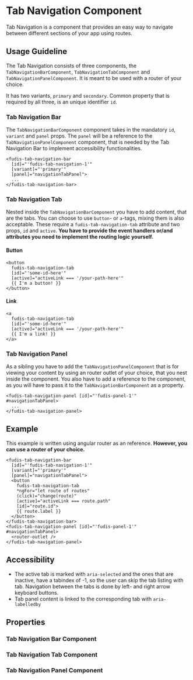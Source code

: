 
<Meta title="Components/Tabs with Navigation" />

# Tab Navigation Component

Tab Navigation is a component that provides an easy way to navigate between different sections of your app using routes.

## Usage Guideline

The Tab Navigation consists of three components, the `TabNavigationBarComponent`, `TabNavigationTabComponent` and `TabNavigationPanelComponent`. It is meant to be used with a router of your choice.

It has two variants, `primary` and `secondary`. Common property that is required by all three, is an unique identifier `id`.

### Tab Navigation Bar
The `TabNavigationBarComponent` component takes in the mandatory `id`, `variant` and `panel` props. The `panel` will be a reference to the `TabNavigationPanelComponent` component, that is needed by the Tab Navigation Bar to implement accessibility functionalities.

```
<fudis-tab-navigation-bar
  [id]="'fudis-tab-navigation-1'"
  [variant]="'primary'"
  [panel]="navigationTabPanel">
  ...
</fudis-tab-navigation-bar>
```

### Tab Navigation Tab
Nested inside the `TabNavigationBarComponent` you have to add content, that are the tabs. You can choose to use `button`- or `a`-tags, mixing them is also acceptable. These require a `fudis-tab-navigation-tab` attribute and two props, `id` and `active`. **You have to provide the event handlers or/and attributes you need to implement the routing logic yourself.**

#### Button
```
<button
  fudis-tab-navigation-tab
  [id]="'some-id-here'"
  [active]="activeLink === '/your-path-here'"
  {{ I'm a button! }}
</button>
```
#### Link
```
<a
  fudis-tab-navigation-tab
  [id]="'some-id-here'"
  [active]="activeLink === '/your-path-here'"
  {{ I'm a link! }}
</a>
```

### Tab Navigation Panel
As a sibling you have to add the `TabNavigationPanelComponent` that is for viewing your content by using an router outlet of your choice, that you nest inside the component. You also have to add a reference to the component, as you will have to pass it to the `TabNavigationBarComponent` as a property.

```
<fudis-tab-navigation-panel [id]="'fudis-panel-1'" #navigationTabPanel>
  ...
</fudis-tab-navigation-panel>
```

## Example

This example is written using angular router as an reference. **However, you can use a router of your choice.**

```
<fudis-tab-navigation-bar
  [id]="'fudis-tab-navigation-1'"
  [variant]="'primary'"
  [panel]="navigationTabPanel">
  <button
    fudis-tab-navigation-tab
    *ngFor="let route of routes"
    (click)="change(route)"
    [active]="activeLink === route.path"
    [id]="route.id">
    {{ route.label }}
  </button>
</fudis-tab-navigation-bar>
<fudis-tab-navigation-panel [id]="'fudis-panel-1'" #navigationTabPanel>
  <router-outlet />
</fudis-tab-navigation-panel>
```

## Accessibility
- The active tab is marked with `aria-selected` and the ones that are inactive, have a tabindex of -1, so the user can skip the tab listing with tab. Navigation between the tabs is done by left- and right arrow keyboard buttons.
- Tab panel content is linked to the corresponding tab with `aria-labelledby`

## Properties

### Tab Navigation Bar Component
<ArgTypes of={TabNavigationBarComponent} exclude={tabNavigationBarExclude} />

### Tab Navigation Tab Component
<ArgTypes of={TabNavigationTabComponent} />

### Tab Navigation Panel Component
<ArgTypes of={TabNavigationPanelComponent} />
